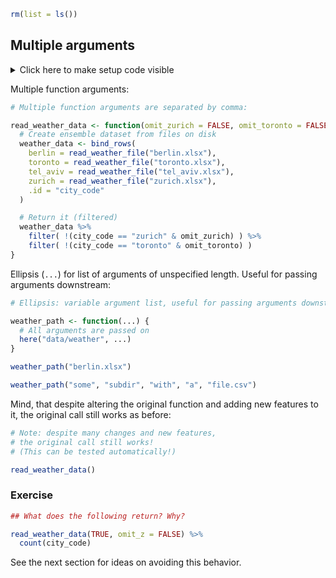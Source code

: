 ```r
rm(list = ls())
```


## Multiple arguments

<details><summary>Click here to make setup code visible</summary>
```r
### Multiple arguments

```
```r
library(tidyverse)
library(here)


weather_path <- function(filename) {
  # Returned value
  here("data/weather", filename)
}
read_weather_file <- function(filename) {
  readxl::read_excel(weather_path(filename))
}
```
</details>


Multiple function arguments:

```r
# Multiple function arguments are separated by comma:
```
```r
read_weather_data <- function(omit_zurich = FALSE, omit_toronto = FALSE) {
  # Create ensemble dataset from files on disk
  weather_data <- bind_rows(
    berlin = read_weather_file("berlin.xlsx"),
    toronto = read_weather_file("toronto.xlsx"),
    tel_aviv = read_weather_file("tel_aviv.xlsx"),
    zurich = read_weather_file("zurich.xlsx"),
    .id = "city_code"
  )

  # Return it (filtered)
  weather_data %>%
    filter( !(city_code == "zurich" & omit_zurich) ) %>%
    filter( !(city_code == "toronto" & omit_toronto) )
}
```

Ellipsis (`...`) for list of arguments of unspecified length. Useful for passing arguments downstream:

```r
# Ellipsis: variable argument list, useful for passing arguments downstream
```
```r
weather_path <- function(...) {
  # All arguments are passed on
  here("data/weather", ...)
}

weather_path("berlin.xlsx")

weather_path("some", "subdir", "with", "a", "file.csv")
```


Mind, that despite altering the original function and adding new features to it, the original call still works as before:

```r
# Note: despite many changes and new features,
# the original call still works!
# (This can be tested automatically!)
```
```r
read_weather_data()
```


### Exercise

```r
## What does the following return? Why?
```
```r
read_weather_data(TRUE, omit_z = FALSE) %>%
  count(city_code)
```


See the next section for ideas on avoiding this behavior.
